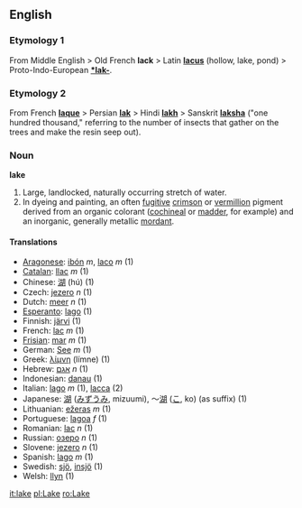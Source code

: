 ==English==

===Etymology 1===
From Middle English > Old French '''lack''' > Latin '''[[lacus]]''' (hollow, lake, pond) > Proto-Indo-European '''[[*lak-]]'''.

===Etymology 2===
From French '''[[laque]]''' > Persian '''[[lak]]''' > Hindi '''[[lakh]]''' > Sanskrit '''[[laksha]]''' ("one hundred thousand," referring to the number of insects that gather on the trees and make the resin seep out).

=== Noun ===
'''lake'''

# Large, landlocked, naturally occurring stretch of water.
# In dyeing and painting, an often [[fugitive]] [[crimson]] or [[vermillion]] pigment derived from an organic colorant ([[cochineal]] or [[madder]], for example) and an inorganic, generally metallic [[mordant]].

==== Translations ====
*[[Aragonese]]: [[ibón]] ''m'', [[laco]] ''m'' (1)
*[[Catalan]]: [[llac]] ''m'' (1)
*Chinese: [[湖]] (hú) (1)
*Czech: [[jezero]] ''n'' (1)
*Dutch: [[meer]] ''n'' (1)
*[[Esperanto]]: [[lago]] (1)
*Finnish: [[järvi]] (1)
*French: [[lac]] ''m'' (1)
*[[Frisian]]: [[mar]] ''m'' (1)
*German: [[See]] ''m'' (1)
*Greek: ­­­­­[[λίμνη]] (l&iacute;mne) (1)
*Hebrew: [[אגם]] ''n'' (1)
*Indonesian: [[danau]] (1)
*Italian: [[lago]] ''m'' (1), [[lacca]] {{f}} (2)
*Japanese: [[湖]] ([[みずうみ]], mizuumi), ～[[湖]] ([[こ]], ko) (as suffix) (1)
*Lithuanian: [[ežeras]] ''m'' (1)
*Portuguese: [[lagoa]] ''f'' (1)
*Romanian: [[lac]] ''n'' (1)
*Russian: [[озеро]] ''n'' (1)
*Slovene: [[jezero]] ''n'' (1)
*Spanish: [[lago]] ''m'' (1)
*Swedish: [[sjö]], [[insjö]] (1)
*Welsh: [[llyn]] (1)

[[it:lake]]
[[pl:Lake]]
[[ro:Lake]]